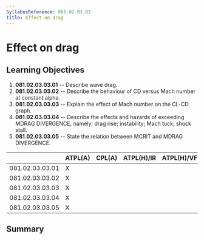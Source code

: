 ```yaml
---
SyllabusReference: 081.02.03.03
Title: Effect on drag
---
```


# Effect on drag

## Learning Objectives

1.  **081.02.03.03.01** -- Describe wave drag.
2.  **081.02.03.03.02** -- Describe the behaviour of CD versus Mach number at
    constant alpha.
3.  **081.02.03.03.03** -- Explain the effect of Mach number on the CL-CD graph.
4.  **081.02.03.03.04** -- Describe the effects and hazards of exceeding MDRAG
    DIVERGENCE, namely: drag rise; instability; Mach tuck; shock stall.
5.  **081.02.03.03.05** -- State the relation between MCRIT and MDRAG
    DIVERGENCE.

|                 | ATPL(A) | CPL(A) | ATPL(H)/IR | ATPL(H)/VFR | CPL(H) | IR  | CBIR(A) |
| --------------- | ------- | ------ | ---------- | ----------- | ------ | --- | ------- |
| 081.02.03.03.01 | X       |        |            |             |        |     |         |
| 081.02.03.03.02 | X       |        |            |             |        |     |         |
| 081.02.03.03.03 | X       |        |            |             |        |     |         |
| 081.02.03.03.04 | X       |        |            |             |        |     |         |
| 081.02.03.03.05 | X       |        |            |             |        |     |         |

## Summary
